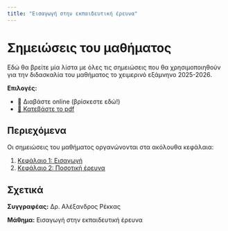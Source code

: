 ```yaml
---
title: "Εισαγωγή στην εκπαιδευτική έρευνα"
---
```


# Σημειώσεις του μαθήματος

Εδώ θα βρείτε μία λίστα με όλες τις σημειώσεις που θα χρησιμοποιηθούν για την διδασκαλία του μαθήματος το χειμερινό
εξάμνηνο 2025-2026.

**Επιλογές:**

- 📖 Διαβάστε online (βρίσκεστε εδώ!)
- [📄 Κατεβάστε το pdf](notes/print.pdf)

## Περιεχόμενα

Οι σημειώσεις του μαθήματος οργανώνονται στα ακόλουθα κεφάλαια:

1. [Κεφάλαιο 1: Εισαγωγή](notes/chapter-01.qmd)
1. [Κεφάλαιο 2: Ποσοτική έρευνα](notes/chapter-02.qmd)

## Σχετικά

**Συγγραφέας:** Δρ. Αλέξανδρος Ρέκκας

**Μάθημα:** Εισαγωγή στην εκπαιδευτική έρευνα